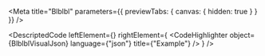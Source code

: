 
<Meta title="Blblbl" parameters={{ previewTabs: { canvas: { hidden: true } } }} />

<DescriptedCode
  leftElement={<BlblblDesc />}
  rightElement={
    <CodeHighlighter
      object={BlblblVisualJson}
      language={"json"}
      title={"Example"}
    />
  }
/>
